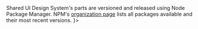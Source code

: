 

<Meta title="SUI/What's New/Changelog" />

<Unstyled>
	<TabsPage
		title="Changelog"
		subtitle={
			<>Shared UI Design System's parts are versioned and released using Node Package Manager. NPM's <a href="https://www.npmjs.com/org/wpmudev" target="_blank" rel="nofollow">organization page</a> lists all packages available and their most recent versions.</>
		}>
		<div id="components" label="Components">
			<TabComponents />
		</div>
		<div id="css-framework" label="CSS Framework">
			<TabCss />
		</div>
		<div id="icons-pack" label="Icons Pack">
			<TabIcons />
		</div>
	</TabsPage>
</Unstyled>
